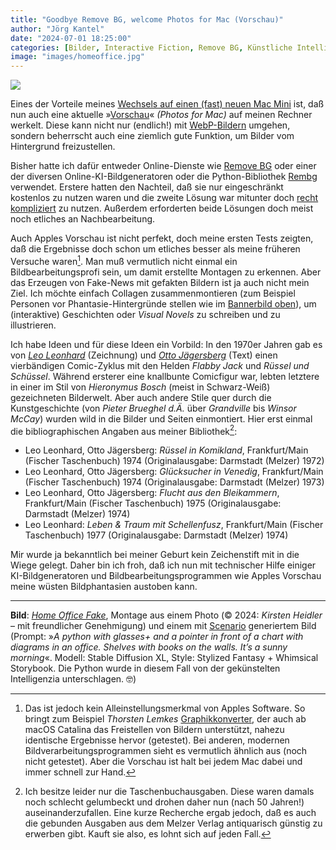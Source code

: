 ```yaml
---
title: "Goodbye Remove BG, welcome Photos for Mac (Vorschau)"
author: "Jörg Kantel"
date: "2024-07-01 18:25:00"
categories: [Bilder, Interactive Fiction, Remove BG, Künstliche Intelligenz, Comic, Generative Art]
image: "images/homeoffice.jpg"
---
```


[![](images/homeoffice-bb.jpg)](https://www.flickr.com/photos/schockwellenreiter/53828529509/)

Eines der Vorteile meines [Wechsels auf einen (fast) neuen Mac Mini](https://kantel.github.io/posts/2024062301_mac_mini/) ist, daß nun auch eine aktuelle »[Vorschau](https://de.wikipedia.org/wiki/Vorschau_(Software))« *(Photos for Mac)* auf meinen Rechner werkelt. Diese kann nicht nur (endlich!) mit [WebP-Bildern](https://de.wikipedia.org/wiki/WebP) umgehen, sondern beherrscht auch eine ziemlich gute Funktion, um Bilder vom Hintergrund freizustellen.

Bisher hatte ich dafür entweder Online-Dienste wie [Remove BG](https://www.remove.bg/de) oder einer der diversen Online-KI-Bildgeneratoren oder die Python-Bibliothek [Rembg](https://github.com/danielgatis/rembg) verwendet. Erstere hatten den Nachteil, daß sie nur eingeschränkt kostenlos zu nutzen waren und die zweite Lösung war mitunter doch [recht kompliziert](https://kantel.github.io/posts/2024020702_rembg/) zu nutzen. Außerdem erforderten beide Lösungen doch meist noch etliches an Nachbearbeitung.

Auch Apples Vorschau ist nicht perfekt, doch meine ersten Tests zeigten, daß die Ergebnisse doch schon um etliches besser als meine früheren Versuche waren[^1]. Man muß vermutlich nicht einmal ein Bildbearbeitungsprofi sein, um damit erstellte Montagen zu erkennen. Aber das Erzeugen von Fake-News mit gefakten Bildern ist ja auch nicht mein Ziel. Ich möchte einfach Collagen zusammenmontieren (zum Beispiel Personen vor Phantasie-Hintergründe stellen wie im [Bannerbild oben](https://www.flickr.com/photos/schockwellenreiter/53828529509/)), um (interaktive) Geschichten oder *Visual Novels* zu schreiben und zu illustrieren.

[^1]: Das ist jedoch kein Alleinstellungsmerkmal von Apples Software. So bringt zum Beispiel *Thorsten Lemkes* [Graphikkonverter](http://cognitiones.kantel-chaos-team.de/multimedia/computergraphik/gc.html), der auch ab macOS Catalina das Freistellen von Bildern unterstützt, nahezu identische Ergebnisse hervor (getestet). Bei anderen, modernen Bildverarbeitungsprogrammen sieht es vermutlich ähnlich aus (noch nicht getestet). Aber die Vorschau ist halt bei jedem Mac dabei und immer schnell zur Hand.

Ich habe Ideen und für diese Ideen ein Vorbild: In den 1970er Jahren gab es von *[Leo Leonhard](https://de.wikipedia.org/wiki/Leo_Leonhard)* (Zeichnung) und *[Otto Jägersberg](https://de.wikipedia.org/wiki/Otto_J%C3%A4gersberg)* (Text) einen vierbändigen Comic-Zyklus mit den Helden *Flabby Jack* und *Rüssel und Schüssel*. Während ersterer eine knallbunte Comicfigur war, lebten letztere in einer im Stil von *Hieronymus Bosch* (meist in Schwarz-Weiß) gezeichneten Bilderwelt. Aber auch andere Stile quer durch die Kunstgeschichte (von *Pieter Brueghel d.Ä.* über *Grandville* bis *Winsor McCay*) wurden wild in die Bilder und Seiten einmontiert. Hier erst einmal die bibliographischen Angaben aus meiner Bibliothek[^2]:

[^2]: Ich besitze leider nur die Taschenbuchausgaben. Diese waren damals noch schlecht gelumbeckt und drohen daher nun (nach 50 Jahren!) auseinanderzufallen. Eine kurze Recherche ergab jedoch, daß es auch die gebunden Ausgaben aus dem Melzer Verlag antiquarisch günstig zu erwerben gibt. Kauft sie also, es lohnt sich auf jeden Fall.

- Leo Leonhard, Otto Jägersberg: *Rüssel in Komikland*, Frankfurt/Main (Fischer Taschenbuch) 1974 (Originalausgabe: Darmstadt (Melzer) 1972)
- Leo Leonhard, Otto Jägersberg: *Glücksucher in Venedig*, Frankfurt/Main (Fischer Taschenbuch) 1974 (Originalausgabe: Darmstadt (Melzer) 1973)
- Leo Leonhard, Otto Jägersberg: *Flucht aus den Bleikammern*, Frankfurt/Main (Fischer Taschenbuch) 1975 (Originalausgabe: Darmstadt (Melzer) 1974)
- Leo Leonhard: *Leben & Traum mit Schellenfusz*, Frankfurt/Main (Fischer Taschenbuch) 1977 (Originalausgabe: Darmstadt (Melzer) 1974)

Mir wurde ja bekanntlich bei meiner Geburt kein Zeichenstift mit in die Wiege gelegt. Daher bin ich froh, daß ich nun mit technischer Hilfe einiger KI-Bildgeneratoren und Bildbearbeitungsprogrammen wie Apples Vorschau meine wüsten Bildphantasien austoben kann.

---

**Bild**: *[Home Office Fake](https://www.flickr.com/photos/schockwellenreiter/53828529509/)*, Montage aus einem Photo (&copy; 2024: *Kirsten Heidler* -- mit freundlicher Genehmigung) und einem mit [Scenario](http://cognitiones.kantel-chaos-team.de/technikgeschichte/rechnerundnetze/scenario.html) generiertem Bild (Prompt: »*A python with glasses+ and a pointer in front of a chart with diagrams in an office. Shelves with books on the walls. It’s a sunny morning*«. Modell: Stable Diffusion XL, Style: Stylized Fantasy + Whimsical Storybook. Die Python wurde in diesem Fall von der gekünstelten Intelligenzia unterschlagen.&nbsp;🤓)